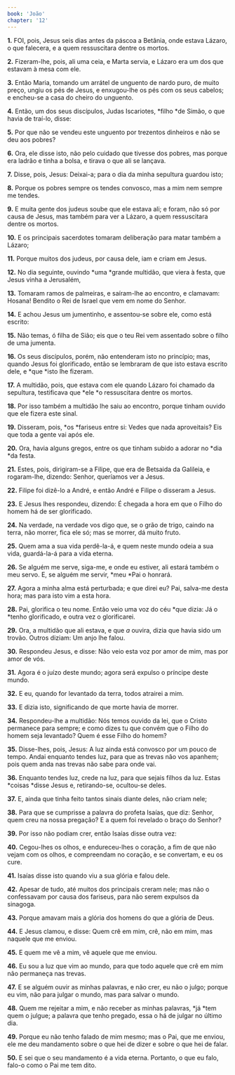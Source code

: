 ```yaml
---
book: 'João'
chapter: '12'
---
```


**1.** FOI, pois, Jesus seis dias antes da páscoa a Betânia, onde estava Lázaro, o que falecera, e a quem ressuscitara dentre os mortos.

**2.** Fizeram-lhe, pois, ali uma ceia, e Marta servia, e Lázaro era um dos que estavam à mesa com ele.

**3.** Então Maria, tomando um arrátel de unguento de nardo puro, de muito preço, ungiu os pés de Jesus, e enxugou-lhe os pés com os seus cabelos; e encheu-se a casa do cheiro do unguento.

**4.** Então, um dos seus discípulos, Judas Iscariotes, *filho *de Simão, o que havia de traí-lo, disse:

**5.** Por que não se vendeu este unguento por trezentos dinheiros e não se deu aos pobres?

**6.** Ora, ele disse isto, não pelo cuidado que tivesse dos pobres, mas porque era ladrão e tinha a bolsa, e tirava o que ali se lançava.

**7.** Disse, pois, Jesus: Deixai-a; para o dia da minha sepultura guardou isto;

**8.** Porque os pobres sempre os tendes convosco, mas a mim nem sempre me tendes.

**9.** E muita gente dos judeus soube que ele estava ali; e foram, não só por causa de Jesus, mas também para ver a Lázaro, a quem ressuscitara dentre os mortos.

**10.** E os principais sacerdotes tomaram deliberação para matar também a Lázaro;

**11.** Porque muitos dos judeus, por causa dele, iam e criam em Jesus.

**12.** No dia seguinte, ouvindo *uma *grande multidão, que viera à festa, que Jesus vinha a Jerusalém,

**13.** Tomaram ramos de palmeiras, e saíram-lhe ao encontro, e clamavam: Hosana! Bendito o Rei de Israel que vem em nome do Senhor.

**14.** E achou Jesus um jumentinho, e assentou-se sobre ele, como está escrito:

**15.** Não temas, ó filha de Sião; eis que o teu Rei vem assentado sobre o filho de uma jumenta.

**16.** Os seus discípulos, porém, não entenderam isto no princípio; mas, quando Jesus foi glorificado, então se lembraram de que isto estava escrito dele, e *que *isto lhe fizeram.

**17.** A multidão, pois, que estava com ele quando Lázaro foi chamado da sepultura, testificava que *ele *o ressuscitara dentre os mortos.

**18.** Por isso também a multidão lhe saiu ao encontro, porque tinham ouvido que ele fizera este sinal.

**19.** Disseram, pois, *os *fariseus entre si: Vedes que nada aproveitais? Eis que toda a gente vai após ele.

**20.** Ora, havia alguns gregos, entre os que tinham subido a adorar no *dia *da festa.

**21.** Estes, pois, dirigiram-se a Filipe, que era de Betsaida da Galileia, e rogaram-lhe, dizendo: Senhor, queríamos ver a Jesus.

**22.** Filipe foi dizê-lo a André, e então André e Filipe o disseram a Jesus.

**23.** E Jesus lhes respondeu, dizendo: É chegada a hora em que o Filho do homem há de ser glorificado.

**24.** Na verdade, na verdade vos digo que, se o grão de trigo, caindo na terra, não morrer, fica ele só; mas se morrer, dá muito fruto.

**25.** Quem ama a sua vida perdê-la-á, e quem neste mundo odeia a sua vida, guardá-la-á para a vida eterna.

**26.** Se alguém me serve, siga-me, e onde eu estiver, ali estará também o meu servo. E, se alguém me servir, *meu *Pai o honrará.

**27.** Agora a minha alma está perturbada; e que direi eu? Pai, salva-me desta hora; mas para isto vim a esta hora.

**28.** Pai, glorifica o teu nome. Então veio uma voz do céu *que dizia: Já o *tenho glorificado, e outra vez o glorificarei.

**29.** Ora, a multidão que ali estava, e que *a* ouvira, dizia que havia sido um trovão. Outros diziam: Um anjo lhe falou.

**30.** Respondeu Jesus, e disse: Não veio esta voz por amor de mim, mas por amor de vós.

**31.** Agora é o juízo deste mundo; agora será expulso o príncipe deste mundo.

**32.** E eu, quando for levantado da terra, todos atrairei a mim.

**33.** E dizia isto, significando de que morte havia de morrer.

**34.** Respondeu-lhe a multidão: Nós temos ouvido da lei, que o Cristo permanece para sempre; e como dizes tu que convém que o Filho do homem seja levantado? Quem é esse Filho do homem?

**35.** Disse-lhes, pois, Jesus: A luz ainda está convosco por um pouco de tempo. Andai enquanto tendes luz, para que as trevas não vos apanhem; pois quem anda nas trevas não sabe para onde vai.

**36.** Enquanto tendes luz, crede na luz, para que sejais filhos da luz. Estas *coisas *disse Jesus e, retirando-se, ocultou-se deles.

**37.** E, ainda que tinha feito tantos sinais diante deles, não criam nele;

**38.** Para que se cumprisse a palavra do profeta Isaías, que diz: Senhor, quem creu na nossa pregação? E a quem foi revelado o braço do Senhor?

**39.** Por isso não podiam crer, então Isaías disse outra vez:

**40.** Cegou-lhes os olhos, e endureceu-lhes o coração, a fim de que não vejam com os olhos, e compreendam no coração, e se convertam, e eu os cure.

**41.** Isaías disse isto quando viu a sua glória e falou dele.

**42.** Apesar de tudo, até muitos dos principais creram nele; mas não o confessavam por causa dos fariseus, para não serem expulsos da sinagoga.

**43.** Porque amavam mais a glória dos homens do que a glória de Deus.

**44.** E Jesus clamou, e disse: Quem crê em mim, crê, não em mim, mas naquele que me enviou.

**45.** E quem me vê a mim, vê aquele que me enviou.

**46.** Eu sou a luz que vim ao mundo, para que todo aquele que crê em mim não permaneça nas trevas.

**47.** E se alguém ouvir as minhas palavras, e não crer, eu não o julgo; porque eu vim, não para julgar o mundo, mas para salvar o mundo.

**48.** Quem me rejeitar a mim, e não receber as minhas palavras, *já *tem quem o julgue; a palavra que tenho pregado, essa o há de julgar no último dia.

**49.** Porque eu não tenho falado de mim mesmo; mas o Pai, que me enviou, ele me deu mandamento sobre o que hei de dizer e sobre o que hei de falar.

**50.** E sei que o seu mandamento é a vida eterna. Portanto, o que eu falo, falo-o como o Pai me tem dito.
